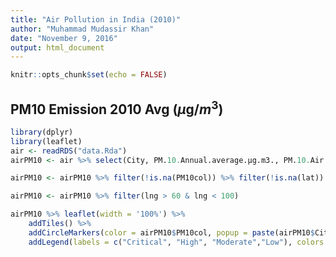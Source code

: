 ```yaml
---
title: "Air Pollution in India (2010)"
author: "Muhammad Mudassir Khan"
date: "November 9, 2016"
output: html_document
---
```


```r
knitr::opts_chunk$set(echo = FALSE)
```

## PM10 Emission 2010 Avg ($\mu$g/$m^3$)

```r
library(dplyr)
library(leaflet)
air <- readRDS("data.Rda")
airPM10 <- air %>% select(City, PM.10.Annual.average.µg.m3., PM.10.Air.Quality, lat, lng, PM10col)

airPM10 <- airPM10 %>% filter(!is.na(PM10col)) %>% filter(!is.na(lat))

airPM10 <- airPM10 %>% filter(lng > 60 & lng < 100)

airPM10 %>% leaflet(width = '100%') %>%
    addTiles() %>%
    addCircleMarkers(color = airPM10$PM10col, popup = paste(airPM10$City, '<br>', "PM10 Avg:", airPM10$PM.10.Annual.average.µg.m3.)) %>%
    addLegend(labels = c("Critical", "High", "Moderate","Low"), colors = c("red","orange","yellow","green"))
```

